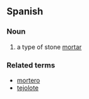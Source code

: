 == Spanish ==

=== Noun ===
{{es-noun-m}}

# {{Mexico}} a type of stone [[mortar]]

=== Related terms ===
* [[mortero]] {{m}}
* [[tejolote]] {{m}}